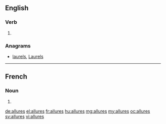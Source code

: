 ==English==

===Verb===
{{head|en}}

# {{en-third-person singular of|allure}}

===Anagrams===
* [[laurels#English|laurels]], [[Laurels#English|Laurels]]

----

==French==

===Noun===
{{head|fr|plural}} {{f-p}}

# {{plural of|allure|lang=fr|nocat=1}}

[[de:allures]]
[[el:allures]]
[[fr:allures]]
[[hu:allures]]
[[mg:allures]]
[[my:allures]]
[[oc:allures]]
[[sv:allures]]
[[vi:allures]]
